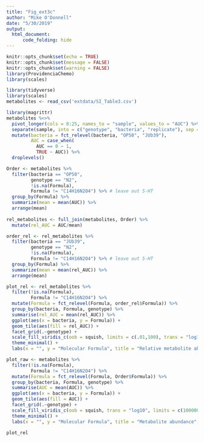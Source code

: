```yaml
---
title: "Fig_ext3c"
author: "Mike O'Donnell"
date: "5/30/2019"
output: 
  html_document:
      code_folding: hide
---
```


```r
knitr::opts_chunk$set(echo = TRUE)
knitr::opts_chunk$set(message = FALSE)
knitr::opts_chunk$set(warning = FALSE)
library(ProvidenciaChemo)
library(scales)
```

```r
library(tidyverse)
library(scales)
metabolites <- read_csv('extdata/SI_Table3.csv')

library(magrittr)
metabolites %<>% 
  pivot_longer(cols = 8:25, names_to = "sample", values_to = "AUC") %>%
  separate(sample, into = c("genotype", "bacteria", "replicate"), sep = "_") %>%
  mutate(bacteria = fct_relevel(bacteria, "OP50", "JUb39"),
         AUC = case_when(
           AUC == 0 ~ 1,
           TRUE ~ AUC)) %>%
  droplevels()

Order <- metabolites %>% 
  filter(bacteria == "OP50",
         genotype == "N2",
         !is.na(Formula),
         Formula != "C14H16N2O4") %>% # leave out 5-HT
  group_by(Formula) %>%
  summarize(mean = mean(AUC)) %>%
  arrange(mean)
  
rel_metabolites <- full_join(metabolites, Order) %>%
  mutate(rel_AUC = AUC/mean)

order_rel <- rel_metabolites %>% 
  filter(bacteria == "JUb39",
         genotype == "N2",
         !is.na(Formula),
         Formula != "C14H16N2O4") %>% # leave out 5-HT
  group_by(Formula) %>%
  summarize(mean = mean(rel_AUC)) %>%
  arrange(mean)

plot_rel <- rel_metabolites %>%
  filter(!is.na(Formula),
         Formula != "C14H16N2O4") %>%
  mutate(Formula = fct_relevel(Formula, order_rel$Formula)) %>%
  group_by(bacteria, Formula, genotype) %>%
  summarise(rel_AUC = mean(rel_AUC)) %>%
  ggplot(aes(x = bacteria, y = Formula)) +
  geom_tile(aes(fill = rel_AUC)) +
  facet_grid(.~genotype) +
  scale_fill_viridis_c(oob = squish, limits = c(.01,100), trans = "log10", option = "inferno") +
  theme_minimal() + 
  labs(x = "", y = "Molecular Formula", title = "Relative metabolite abundance", fill = "relative abundance (AUC)")

plot_raw <- metabolites %>%
  filter(!is.na(Formula),
         Formula != "C14H16N2O4") %>%
  mutate(Formula = fct_relevel(Formula, Order$Formula)) %>%
  group_by(bacteria, Formula, genotype) %>%
  summarise(AUC = mean(AUC)) %>%
  ggplot(aes(x = bacteria, y = Formula)) +
  geom_tile(aes(fill = AUC)) +
  facet_grid(.~genotype) +
  scale_fill_viridis_c(oob = squish, trans = "log10", limits = c(100000, 10e6), option = "inferno") +
  theme_minimal() + 
  labs(x = "", y = "Molecular Formula", title = "Metabolite abundance",  fill = "Abundance (AUC)") 

plot_rel

```
